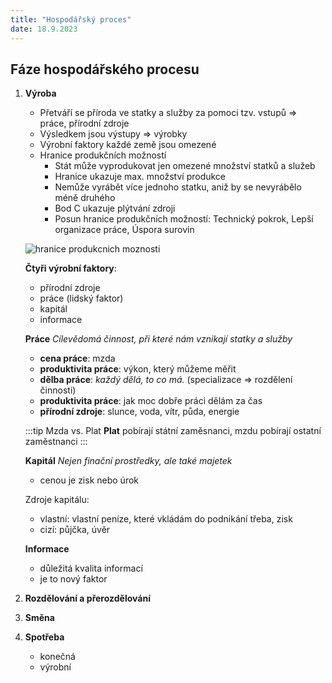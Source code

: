 ```yaml
---
title: "Hospodářský proces"
date: 18.9.2023
---
```


## Fáze hospodářského procesu
1. **Výroba**
    - Přetváří se příroda ve statky a služby za pomoci tzv. vstupů => práce, přírodní zdroje
    - Výsledkem jsou výstupy => výrobky
    - Výrobní faktory každé země jsou omezené
    - Hranice produkčních možností
        - Stát může vyprodukovat jen omezené množství statků a služeb
        - Hranice ukazuje max. množství produkce
        - Nemůže vyrábět více jednoho statku, aniž by se nevyrábělo méně druhého
        - Bod C ukazuje plýtvání zdroji
        - Posun hranice produkčních možností: Technický pokrok, Lepší organizace práce, Úspora surovin

    ![hranice produkcnich moznosti](./imgs/hraniceprodukcnichmoznosti.png)

    **Čtyři výrobní faktory**: 
    - přírodní zdroje
    - práce (lidský faktor)
    - kapitál
    - informace

    **Práce** *Cílevědomá činnost, při které nám vznikají statky a služby*
    - **cena práce**: mzda
    - **produktivita práce**: výkon, který můžeme měřit
    - **dělba práce**: *každý dělá, to co má.* (specializace => rozdělení činnosti)
    - **produktivita práce**: jak moc dobře práci dělám za čas
    - **přírodní zdroje**: slunce, voda, vítr, půda, energie

    :::tip Mzda vs. Plat
    **Plat** pobírají státní zaměsnanci, mzdu pobírají ostatní zaměstnanci
    :::

    **Kapitál** *Nejen finační prostředky, ale také majetek*
    
    - cenou je zisk nebo úrok

    Zdroje kapitálu:
    - vlastní: vlastní peníze, které vkládám do podnikání třeba, zisk
    - cizí: půjčka, úvěr

    **Informace**
    - důležitá kvalita informací
    - je to nový faktor

1. **Rozdělování a přerozdělování**
1. **Směna**
1. **Spotřeba**
    - konečná
    - výrobní

